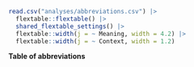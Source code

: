 ::: {#tbl-abbrevs}

```r
read.csv("analyses/abbreviations.csv") |> 
  flextable::flextable() |> 
  shared_flextable_settings() |> 
  flextable::width(j = ~ Meaning, width = 4.2) |> 
  flextable::width(j = ~ Context, width = 1.2)
```


**Table of abbreviations**

:::
